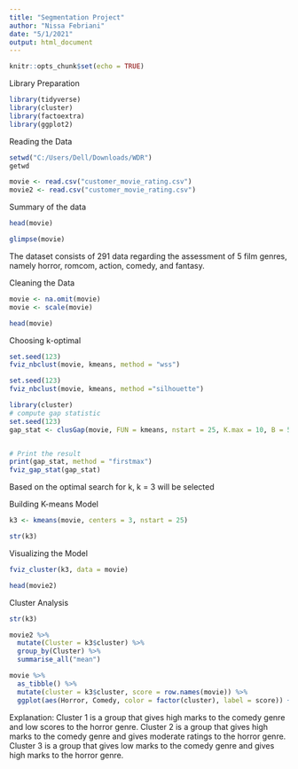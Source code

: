 ```yaml
---
title: "Segmentation Project"
author: "Nissa Febriani"
date: "5/1/2021"
output: html_document
---
```


```r
knitr::opts_chunk$set(echo = TRUE)
```


Library Preparation
```r
library(tidyverse) 
library(cluster) 
library(factoextra)
library(ggplot2)
```


Reading the Data
```r
setwd("C:/Users/Dell/Downloads/WDR")
getwd

movie <- read.csv("customer_movie_rating.csv")
movie2 <- read.csv("customer_movie_rating.csv")

```


Summary of the data
```r
head(movie)
```

```r
glimpse(movie)
```
The dataset consists of 291 data regarding the assessment of 5 film genres, namely horror, romcom, action, comedy, and fantasy. 


Cleaning the Data
```r

movie <- na.omit(movie)
movie <- scale(movie)

head(movie)
```


Choosing k-optimal
```r
set.seed(123)
fviz_nbclust(movie, kmeans, method = "wss")
```
```r
set.seed(123)
fviz_nbclust(movie, kmeans, method ="silhouette")
```
```r
library(cluster)
# compute gap statistic
set.seed(123)
gap_stat <- clusGap(movie, FUN = kmeans, nstart = 25, K.max = 10, B = 50)


# Print the result
print(gap_stat, method = "firstmax")
fviz_gap_stat(gap_stat)
```

Based on the optimal search for k, k = 3 will be selected 


Building K-means Model
```r
k3 <- kmeans(movie, centers = 3, nstart = 25)

str(k3)
```

Visualizing the Model
```r
fviz_cluster(k3, data = movie)
```
```r
head(movie2)
```



Cluster Analysis
```r
str(k3)

movie2 %>%
  mutate(Cluster = k3$cluster) %>%
  group_by(Cluster) %>%
  summarise_all("mean")
```

```r

movie %>%
  as_tibble() %>%
  mutate(cluster = k3$cluster, score = row.names(movie)) %>%
  ggplot(aes(Horror, Comedy, color = factor(cluster), label = score)) + geom_text()


```
Explanation:
Cluster 1 is a group that gives high marks to the comedy genre and low scores to the horror genre. Cluster 2 is a group that gives high marks to the comedy genre and gives moderate ratings to the horror genre.
Cluster 3 is a group that gives low marks to the comedy genre and gives high marks to the horror genre.






